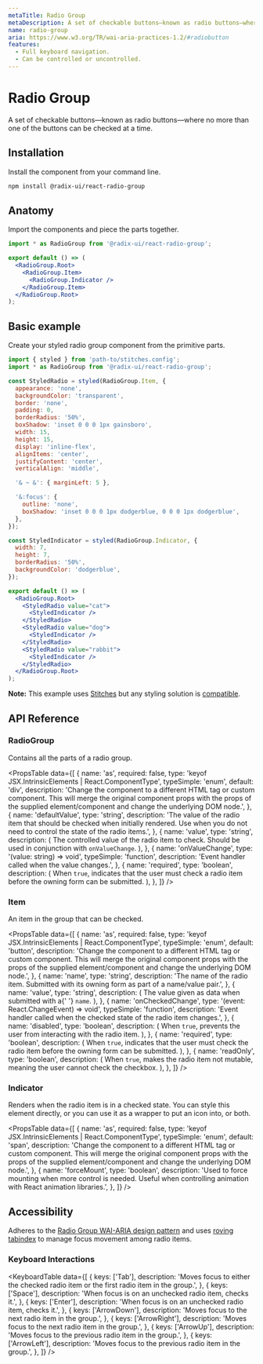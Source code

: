 ```yaml
---
metaTitle: Radio Group
metaDescription: A set of checkable buttons—known as radio buttons—where no more than one of the buttons can be checked at a time.
name: radio-group
aria: https://www.w3.org/TR/wai-aria-practices-1.2/#radiobutton
features:
  - Full keyboard navigation.
  - Can be controlled or uncontrolled.
---
```


# Radio Group

<Description>
  A set of checkable buttons—known as radio buttons—where no more than
  one of the buttons can be checked at a time.
</Description>

<RadioHero />

## Installation

Install the component from your command line.

```bash
npm install @radix-ui/react-radio-group
```

## Anatomy

Import the components and piece the parts together.

```jsx
import * as RadioGroup from '@radix-ui/react-radio-group';

export default () => (
  <RadioGroup.Root>
    <RadioGroup.Item>
      <RadioGroup.Indicator />
    </RadioGroup.Item>
  </RadioGroup.Root>
);
```

## Basic example

Create your styled radio group component from the primitive parts.

```jsx
import { styled } from 'path-to/stitches.config';
import * as RadioGroup from '@radix-ui/react-radio-group';

const StyledRadio = styled(RadioGroup.Item, {
  appearance: 'none',
  backgroundColor: 'transparent',
  border: 'none',
  padding: 0,
  borderRadius: '50%',
  boxShadow: 'inset 0 0 0 1px gainsboro',
  width: 15,
  height: 15,
  display: 'inline-flex',
  alignItems: 'center',
  justifyContent: 'center',
  verticalAlign: 'middle',

  '& ~ &': { marginLeft: 5 },

  '&:focus': {
    outline: 'none',
    boxShadow: 'inset 0 0 0 1px dodgerblue, 0 0 0 1px dodgerblue',
  },
});

const StyledIndicator = styled(RadioGroup.Indicator, {
  width: 7,
  height: 7,
  borderRadius: '50%',
  backgroundColor: 'dodgerblue',
});

export default () => (
  <RadioGroup.Root>
    <StyledRadio value="cat">
      <StyledIndicator />
    </StyledRadio>
    <StyledRadio value="dog">
      <StyledIndicator />
    </StyledRadio>
    <StyledRadio value="rabbit">
      <StyledIndicator />
    </StyledRadio>
  </RadioGroup.Root>
);
```

<Note>

**Note:** This example uses [Stitches](https://stitches.dev) but any styling solution is [compatible](../../overview/styling).

</Note>

## API Reference

### RadioGroup

Contains all the parts of a radio group.

<PropsTable
  data={[
    {
      name: 'as',
      required: false,
      type: 'keyof JSX.IntrinsicElements | React.ComponentType<any>',
      typeSimple: 'enum',
      default: 'div',
      description:
        'Change the component to a different HTML tag or custom component. This will merge the original component props with the props of the supplied element/component and change the underlying DOM node.',
    },
    {
      name: 'defaultValue',
      type: 'string',
      description:
        'The value of the radio item that should be checked when initially rendered. Use when you do not need to control the state of the radio items.',
    },
    {
      name: 'value',
      type: 'string',
      description: (
        <span>
          The controlled value of the radio item to check. Should be
          used in conjunction with <Code>onValueChange</Code>.
        </span>
      ),
    },
    {
      name: 'onValueChange',
      type: '(value: string) => void',
      typeSimple: 'function',
      description: 'Event handler called when the value changes.',
    },
    {
      name: 'required',
      type: 'boolean',
      description: (
        <span>
          When <Code>true</Code>, indicates that the user must check a
          radio item before the owning form can be submitted.
        </span>
      ),
    },
  ]}
/>

### Item

An item in the group that can be checked.

<PropsTable
  data={[
    {
      name: 'as',
      required: false,
      type: 'keyof JSX.IntrinsicElements | React.ComponentType<any>',
      typeSimple: 'enum',
      default: 'button',
      description:
        'Change the component to a different HTML tag or custom component. This will merge the original component props with the props of the supplied element/component and change the underlying DOM node.',
    },
    {
      name: 'name',
      type: 'string',
      description:
        'The name of the radio item. Submitted with its owning form as part of a name/value pair.',
    },
    {
      name: 'value',
      type: 'string',
      description: (
        <span>
          The value given as data when submitted with a{' '}
          <Code>name</Code>.
        </span>
      ),
    },
    {
      name: 'onCheckedChange',
      type: '(event: React.ChangeEvent<HTMLInputElement>) => void',
      typeSimple: 'function',
      description:
        'Event handler called when the checked state of the radio item changes.',
    },
    {
      name: 'disabled',
      type: 'boolean',
      description: (
        <span>
          When <Code>true</Code>, prevents the user from interacting
          with the radio item.
        </span>
      ),
    },
    {
      name: 'required',
      type: 'boolean',
      description: (
        <span>
          When <Code>true</Code>, indicates that the user must check
          the radio item before the owning form can be submitted.
        </span>
      ),
    },
    {
      name: 'readOnly',
      type: 'boolean',
      description: (
        <span>
          When <Code>true</Code>, makes the radio item not mutable,
          meaning the user cannot check the checkbox.
        </span>
      ),
    },
  ]}
/>

### Indicator

Renders when the radio item is in a checked state. You can style this element directly, or you can use it as a wrapper to put an icon into, or both.

<PropsTable
  data={[
    {
      name: 'as',
      required: false,
      type: 'keyof JSX.IntrinsicElements | React.ComponentType<any>',
      typeSimple: 'enum',
      default: 'span',
      description:
        'Change the component to a different HTML tag or custom component. This will merge the original component props with the props of the supplied element/component and change the underlying DOM node.',
    },
    {
      name: 'forceMount',
      type: 'boolean',
      description:
        'Used to force mounting when more control is needed. Useful when controlling animation with React animation libraries.',
    },
  ]}
/>

## Accessibility

Adheres to the [Radio Group WAI-ARIA design pattern](https://www.w3.org/TR/wai-aria-practices-1.2/#radiobutton) and uses [roving tabindex](https://www.w3.org/TR/wai-aria-practices-1.2/examples/radio/radio-1/radio-1.html) to manage focus movement among radio items.

### Keyboard Interactions

<KeyboardTable
  data={[
    {
      keys: ['Tab'],
      description:
        'Moves focus to either the checked radio item or the first radio item in the group.',
    },
    {
      keys: ['Space'],
      description:
        'When focus is on an unchecked radio item, checks it.',
    },
    {
      keys: ['Enter'],
      description:
        'When focus is on an unchecked radio item, checks it.',
    },
    {
      keys: ['ArrowDown'],
      description: 'Moves focus to the next radio item in the group.',
    },
    {
      keys: ['ArrowRight'],
      description: 'Moves focus to the next radio item in the group.',
    },
    {
      keys: ['ArrowUp'],
      description:
        'Moves focus to the previous radio item in the group.',
    },
    {
      keys: ['ArrowLeft'],
      description:
        'Moves focus to the previous radio item in the group.',
    },
  ]}
/>
